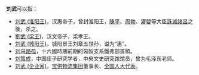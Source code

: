 '''刘武'''可以指：
* [[刘武_(淮阳王)|刘武 (淮阳王)]]，汉惠帝子，曾封淮阳王，[[陈平_(汉朝)|陳平]]、[[周勃|周勃]]、[[灌嬰|灌嬰]]等大臣[[誅滅諸呂|誅滅諸呂]]之後，杀之。
* [[劉武_(梁王)|劉武 (梁王)]]，汉文帝子，梁孝王。
* [[刘武_(城阳王)|刘武 (城阳王)]]，城阳景王刘章五世孙，谥为“惠”。
* [[刘乌路孤|刘乌路孤]]，十六國時期前期的匈奴支系鐵弗部首領。
* [[刘策成|刘策成]]，中国庄子研究学者，中央文史研究馆馆员，曾为毛泽东老师。
* [[刘武_(企业家)|刘武 (企业家)]]，[[宝供物流集团|宝供物流集团]]董事长、[[全国人大代表|全国人大代表]]。
{{消歧义|W武|cat=二字刘姓人名消歧义}}